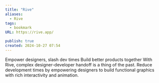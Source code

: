 ```yaml
---
title: "Rive"
aliases:
  - Rive
tags:
  - bookmark
URL: https://rive.app/

publish: true
created: 2024-10-27 07:54
---
```




Empower designers,
slash dev times
Build better products together
With Rive, complex designer-developer handoff is a thing of the past. Reduce development times by empowering designers to build functional graphics with rich interactivity and animation.